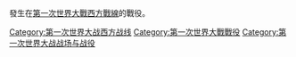 {{Portal|第一次世界大戰}}
{{Commons cat}}

發生在[[第一次世界大戰|第一次世界大戰]][[西方戰線_(第一次世界大戰)|西方戰線]]的戰役。

[[Category:第一次世界大战西方战线|Category:第一次世界大战西方战线]]
[[Category:第一次世界大戰戰役|Category:第一次世界大戰戰役]]
[[Category:第一次世界大战战场与战役|Category:第一次世界大战战场与战役]]